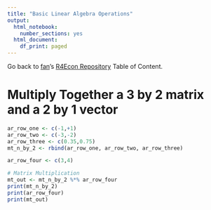 ```yaml
---
title: "Basic Linear Algebra Operations"
output:
  html_notebook:
    number_sections: yes
  html_document:
    df_print: paged
---
```


Go back to [fan](http://fanwangecon.github.io/CodeDynaAsset/)'s [R4Econ Repository](https://fanwangecon.github.io/R4Econ/) Table of Content.

# Multiply Together a 3 by 2 matrix and a 2 by 1 vector


```r

ar_row_one <- c(-1,+1)
ar_row_two <- c(-3,-2)
ar_row_three <- c(0.35,0.75)
mt_n_by_2 <- rbind(ar_row_one, ar_row_two, ar_row_three)

ar_row_four <- c(3,4)

# Matrix Multiplication
mt_out <- mt_n_by_2 %*% ar_row_four
print(mt_n_by_2)
print(ar_row_four)
print(mt_out)
```
